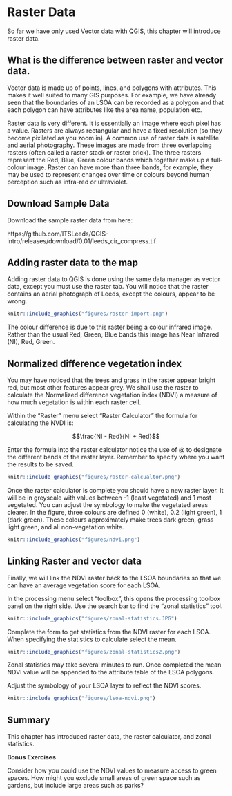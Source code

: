 # Raster Data

So far we have only used Vector data with QGIS, this chapter will introduce raster data.

## What is the difference between raster and vector data.

Vector data is made up of points, lines, and polygons with attributes. This makes it well suited to many GIS purposes. For example, we have already seen that the boundaries of an LSOA can be recorded as a polygon and that each polygon can have attributes like the area name, population etc.

Raster data is very different. It is essentially an image where each pixel has a value. Rasters are always rectangular and have a fixed resolution (so they become pixilated as you zoom in). A common use of raster data is satellite and aerial photography. These images are made from three overlapping rasters (often called a raster stack or raster brick). The three rasters represent the Red, Blue, Green colour bands which together make up a full-colour image. Raster can have more than three bands, for example, they may be used to represent changes over time or colours beyond human perception such as infra-red or ultraviolet.

## Download Sample Data

Download the sample raster data from here:

https://github.com/ITSLeeds/QGIS-intro/releases/download/0.01/leeds_cir_compress.tif 


## Adding raster data to the map

Adding raster data to QGIS is done using the same data manager as vector data, except you must use the raster tab. You will notice that the raster contains an aerial photograph of Leeds, except the colours, appear to be wrong.

```r
knitr::include_graphics("figures/raster-import.png")
```

The colour difference is due to this raster being a colour infrared image. Rather than the usual Red, Green, Blue bands this image has Near Infrared (NI), Red, Green. 

## Normalized difference vegetation index

You may have noticed that the trees and grass in the raster appear bright red, but most other features appear grey. We shall use the raster to calculate the Normalized difference vegetation index (NDVI) a measure of how much vegetation is within each raster cell.

Within the "Raster" menu select "Raster Calculator" the formula for calculating the NVDI is:

$$\frac{NI - Red}{NI + Red}$$

Enter the formula into the raster calculator notice the use of @ to designate the different bands of the raster layer. Remember to specify where you want the results to be saved.

```r
knitr::include_graphics("figures/raster-calcualtor.png")
```

Once the raster calculator is complete you should have a new raster layer. It will be in greyscale with values between -1 (least vegetated) and 1 most vegetated. You can adjust the symbology to make the vegetated areas clearer. In the figure, three colours are defined 0 (white), 0.2 (light green), 1 (dark green). These colours approximately make trees dark green, grass light green, and all non-vegetation white.

```r
knitr::include_graphics("figures/ndvi.png")
```

## Linking Raster and vector data

Finally, we will link the NDVI raster back to the LSOA boundaries so that we can have an average vegetation score for each LSOA.

In the processing menu select "toolbox", this opens the processing toolbox panel on the right side. Use the search bar to find the "zonal statistics" tool.

```r
knitr::include_graphics("figures/zonal-statistics.JPG")
```

Complete the form to get statistics from the NDVI raster for each LSOA. When specifying the statistics to calculate select the mean.

```r
knitr::include_graphics("figures/zonal-statistics2.png")
```

Zonal statistics may take several minutes to run. Once completed the mean NDVI value will be appended to the attribute table of the LSOA polygons.

Adjust the symbology of your LSOA layer to reflect the NDVI scores.

```r
knitr::include_graphics("figures/lsoa-ndvi.png")
```

## Summary

This chapter has introduced raster data, the raster calculator, and zonal statistics.

**Bonus Exercises**

Consider how you could use the NDVI values to measure access to green spaces. How might you exclude small areas of green space such as gardens, but include large areas such as parks?
